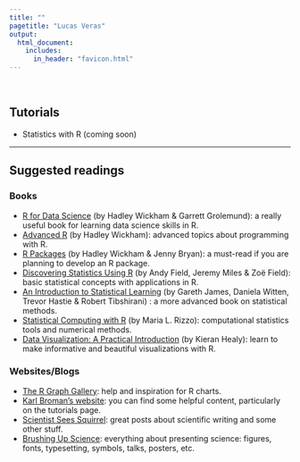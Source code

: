 ```yaml
---
title: ""  
pagetitle: "Lucas Veras"
output: 
  html_document:
    includes:
      in_header: "favicon.html"
---
```


<br>

## Tutorials

* Statistics with R (coming soon)

---

## Suggested readings

### Books

* [R for Data Science](https://r4ds.had.co.nz) (by Hadley Wickham & Garrett Grolemund): a really useful book for learning data science skills in R.
* [Advanced R](https://adv-r.hadley.nz) (by Hadley Wickham): advanced topics about programming with R.
* [R Packages](https://r-pkgs.org) (by Hadley Wickham & Jenny Bryan): a must-read if you are planning to develop an R package.
* [Discovering Statistics Using R](https://www.discoveringstatistics.com/books/discovering-statistics-using-r/) (by Andy Field, Jeremy Miles & Zoë Field): basic statistical concepts with applications in R.
* [An Introduction to Statistical Learning](https://www.statlearning.com) (by Gareth James, Daniela Witten, Trevor Hastie & Robert Tibshirani) : a more advanced book on statistical methods.
* [Statistical Computing with R](https://www.routledge.com/Statistical-Computing-with-R-Second-Edition/Rizzo/p/book/9781466553323) (by Maria L. Rizzo): computational statistics tools and numerical methods.
* [Data Visualization: A Practical Introduction](https://socviz.co) (by Kieran Healy): learn to make informative and beautiful visualizations with R.

### Websites/Blogs
* [The R Graph Gallery](https://www.r-graph-gallery.com): help and inspiration for R charts.
* [Karl Broman's website](https://kbroman.org): you can find some helpful content, particularly on the tutorials page.
* [Scientist Sees Squirrel](https://scientistseessquirrel.wordpress.com): great posts about scientific writing and some other stuff.
* [Brushing Up Science](https://brushingupscience.com): everything about presenting science: figures, fonts, typesetting, symbols, talks, posters, etc.
